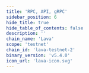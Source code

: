 ```yaml
---
title: 'RPC, API, gRPC'
sidebar_position: 6
hide_title: true
hide_table_of_contents: false
description: ''
chain_name: 'Lava'
scope: 'testnet'
chain_id: 'lava-testnet-2'
binary_version: 'v5.4.0'
icon_url: 'lava-icon.svg'
---
```



<PageTitle
  iconUrl="img/lava-icon.svg"
  title="Lava Public Endpoints"
  chainId="lava-testnet-2"
  version="v5.4.0"
/>

<Endpoints
  api="https://lava-t-api.noders.services"
  rpc="https://lava-t-rpc.noders.services"
  grpc="https://lava-t-grpc.noders.services:443"
  jsonRpc=""
/>

